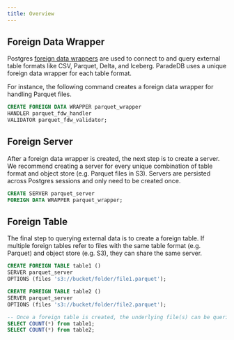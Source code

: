 ```yaml
---
title: Overview
---
```


## Foreign Data Wrapper

Postgres [foreign data wrappers](https://www.postgresql.org/docs/current/ddl-foreign-data.html) are used to connect to and query external table formats
like CSV, Parquet, Delta, and Iceberg. ParadeDB uses a unique foreign data wrapper for each table format.

For instance, the following command creates a foreign data wrapper for handling Parquet files.

```sql
CREATE FOREIGN DATA WRAPPER parquet_wrapper
HANDLER parquet_fdw_handler
VALIDATOR parquet_fdw_validator;
```

## Foreign Server

After a foreign data wrapper is created, the next step is to create a server. We recommend creating a server for every unique combination of
table format and object store (e.g. Parquet files in S3). Servers are persisted across Postgres sessions and only need to be created once.

```sql
CREATE SERVER parquet_server
FOREIGN DATA WRAPPER parquet_wrapper;
```

## Foreign Table

The final step to querying external data is to create a foreign table. If multiple foreign tables refer to files with the same table format (e.g. Parquet) and object store
(e.g. S3), they can share the same server.

```sql
CREATE FOREIGN TABLE table1 ()
SERVER parquet_server
OPTIONS (files 's3://bucket/folder/file1.parquet');

CREATE FOREIGN TABLE table2 ()
SERVER parquet_server
OPTIONS (files 's3://bucket/folder/file2.parquet');

-- Once a foreign table is created, the underlying file(s) can be queried
SELECT COUNT(*) from table1;
SELECT COUNT(*) from table2;
```
